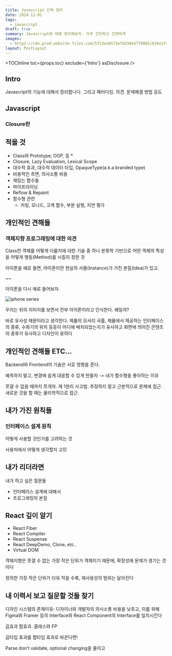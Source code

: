 ```yaml
---
title: Javascript 간략 정리
date: 2024-11-01
tags:
  - javascript
draft: true
summary: Javascript에 대해 정리해보자. 아주 간단하고 간략하게
images:
  - https://cdn.prod.website-files.com/5f23ea6573efdd34e5776065/636e1f4daaa7ec2581239cdf_Test%20Automation%20requires%20coding%20skill%2C%20discuss.jpg
layout: PostLayout
---
```


<TOCInline toc={props.toc} exclude={'Intro'} asDisclosure />

## Intro

Javascript의 기능에 대해서 정리합니다.
그리고 패러다임. 의견. 문제해결 방법 등도


## Javascript

### Closure란



## 적을 것

* Class와 Prototype, OOP, 등
	* 
* Closure, Lazy Evaluation, Lexical Scope
* 대수적 효과, 대수적 데이터 타입, OpaqueType(a.k.a branded type)
* 비용적인 측면, 의사소통 비용
* 재밌는 함수들
* 파이프라이닝
* Reflow & Repaint
* 함수형 관련
	* 커링, 모나드, 고계 함수, 부분 실행, 지연 평가


## 개인적인 견해들

### 객체지향 프로그래밍에 대한 의견

Class란 객체를 어떻게 다룰지에 대한 기술 중 하나
분류학 기반으로 어떤 객체의 특성을 어떻게 행동(Method)를 시킬지 정한 것

아이폰을 예로 들면, 아이폰이란 현실의 사물(Instance)가 가진 본질(Idea)가 있고.


~~


아이폰을 다시 예로 들어보자.

![iphone series](https://revibe.me/cdn/shop/articles/The_Evolution_of_the_iPhone_1100x.png?v=1698989714)

우리는 위의 이미지를 보면서 전부 아이폰이라고 인식한다. 왜일까?

바로 유사성 때문이라고 생각한다. 제품의 모서리 곡률, 제품에서 제공하는 인터페이스의 종류, 수화기의 위치 등등이 어디에 배치되었는지가 유사하고 화면에 띄어진 콘텐츠의 종류가 유사하고 디자인이 윳하다





## 개인적인 견해들 ETC...
Backend와 Frontend의 기술은 서로 영향을 준다.

예측하지 말고, 변경에 쉽게 대응할 수 있게 만들자
-> 내가 함수형을 좋아하는 이유


<Youtube id="BWxYWnwi08o" />
쪼갤 수 없을 때까지 쪼개자.
제 1원리 사고법. 추정하지 말고 근본적으로 문제에 접근.
새로운 것을 할 때는 물리학적으로 접근. 



## 내가 가진 원칙들
### 인터페이스 설계 원칙

어떻게 사용할 것인가를 고려하는 것

<Youtube id="fR8tsJ2r7Eg" />

사용처에서 어떻게 생각할지 고민


## 내가 리더라면

내가 하고 싶은 질문들

- 인터페이스 설계에 대해서
- 프로그래밍의 본질



## React 깊이 알기

* React Fiber
* React Compiler
* React Suspense
* React DeepDemo, Clone, etc..
* Virtual DOM

객체지향은 쪼갤 수 없는 가장 작은 단위가 객체이기 때문에, 확장성에 문제가 생기는 것이다


정의한 가장 작은 단위가 더욱 작을 수록, 재사용성의 범위는 달라진다



## 내 이력서 보고 질문할 것들 찾기


디자인 시스템의 존재이유:
디자이너와 개발자의 의사소통 비용을 낮추고,
이를 위해 Figma와 Framer 등의 Interface와 React Component의 Interface를 일치시킨다

곱효과 합효과. 클래스와 FP

곱타입 효과를 합타입 효과로 바꾼다면!

Parse don’t validate, optional changing을 줄이고 